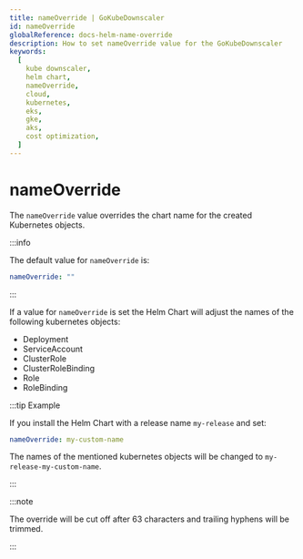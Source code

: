 ```yaml
---
title: nameOverride | GoKubeDownscaler
id: nameOverride
globalReference: docs-helm-name-override
description: How to set nameOverride value for the GoKubeDownscaler
keywords:
  [
    kube downscaler,
    helm chart,
    nameOverride,
    cloud,
    kubernetes,
    eks,
    gke,
    aks,
    cost optimization,
  ]
---
```


# nameOverride

The `nameOverride` value overrides the chart name for the created Kubernetes objects.

:::info

The default value for `nameOverride` is:

```yaml
nameOverride: ""
```

:::

If a value for `nameOverride` is set the Helm Chart will adjust the names of the following kubernetes objects:

- Deployment
- ServiceAccount
- ClusterRole
- ClusterRoleBinding
- Role
- RoleBinding

:::tip Example

If you install the Helm Chart with a release name `my-release` and set:

```yaml
nameOverride: my-custom-name
```

The names of the mentioned kubernetes objects will be changed to `my-release-my-custom-name`.

:::

:::note

The override will be cut off after 63 characters and trailing hyphens will be trimmed.

:::
